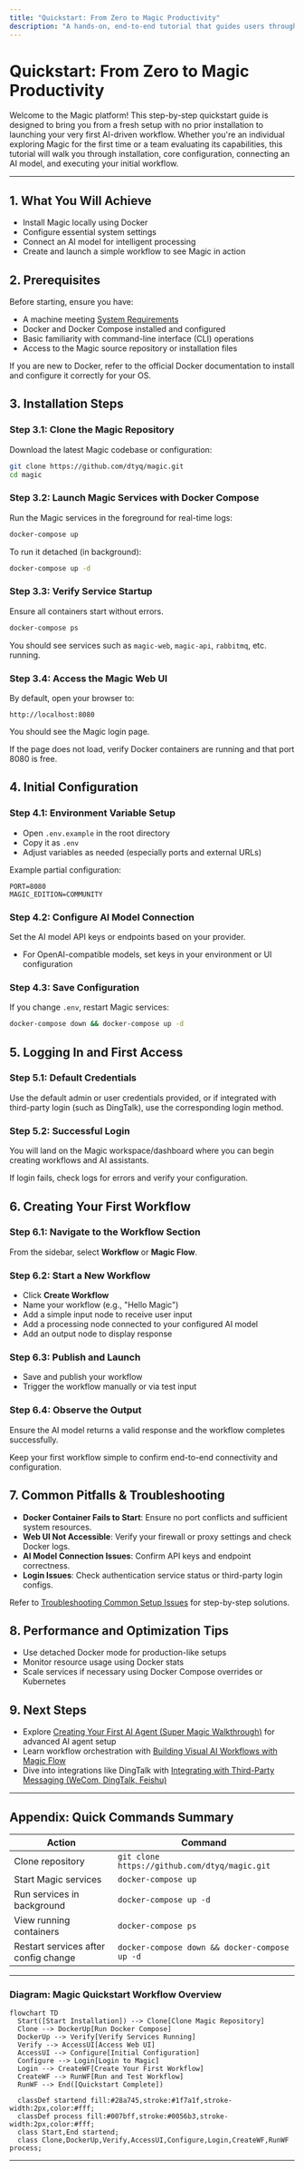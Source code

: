 ```yaml
---
title: "Quickstart: From Zero to Magic Productivity"
description: "A hands-on, end-to-end tutorial that guides users through installation, core system configuration, connecting an AI model, and launching their first workflow in Magic. Ideal for new users or teams evaluating the platform's capabilities."
---
```


# Quickstart: From Zero to Magic Productivity

Welcome to the Magic platform! This step-by-step quickstart guide is designed to bring you from a fresh setup with no prior installation to launching your very first AI-driven workflow. Whether you're an individual exploring Magic for the first time or a team evaluating its capabilities, this tutorial will walk you through installation, core configuration, connecting an AI model, and executing your initial workflow.

---

## 1. What You Will Achieve

- Install Magic locally using Docker
- Configure essential system settings
- Connect an AI model for intelligent processing
- Create and launch a simple workflow to see Magic in action

## 2. Prerequisites

Before starting, ensure you have:

- A machine meeting [System Requirements](/getting-started/prerequisites-installation/system-requirements)
- Docker and Docker Compose installed and configured
- Basic familiarity with command-line interface (CLI) operations
- Access to the Magic source repository or installation files

<Tip>
If you are new to Docker, refer to the official Docker documentation to install and configure it correctly for your OS.
</Tip>

## 3. Installation Steps

### Step 3.1: Clone the Magic Repository

Download the latest Magic codebase or configuration:

```bash
git clone https://github.com/dtyq/magic.git
cd magic
```

### Step 3.2: Launch Magic Services with Docker Compose

Run the Magic services in the foreground for real-time logs:

```bash
docker-compose up
```

To run it detached (in background):

```bash
docker-compose up -d
```

### Step 3.3: Verify Service Startup

Ensure all containers start without errors.

```bash
docker-compose ps
```

You should see services such as `magic-web`, `magic-api`, `rabbitmq`, etc. running.

### Step 3.4: Access the Magic Web UI

By default, open your browser to:

```
http://localhost:8080
```

You should see the Magic login page.

<Check>
If the page does not load, verify Docker containers are running and that port 8080 is free.
</Check>

## 4. Initial Configuration

### Step 4.1: Environment Variable Setup

- Open `.env.example` in the root directory
- Copy it as `.env`
- Adjust variables as needed (especially ports and external URLs)

Example partial configuration:

```
PORT=8080
MAGIC_EDITION=COMMUNITY
```

### Step 4.2: Configure AI Model Connection

Set the AI model API keys or endpoints based on your provider.

- For OpenAI-compatible models, set keys in your environment or UI configuration

### Step 4.3: Save Configuration

If you change `.env`, restart Magic services:

```bash
docker-compose down && docker-compose up -d
```

## 5. Logging In and First Access

### Step 5.1: Default Credentials

Use the default admin or user credentials provided, or if integrated with third-party login (such as DingTalk), use the corresponding login method.

### Step 5.2: Successful Login

You will land on the Magic workspace/dashboard where you can begin creating workflows and AI assistants.

<Note>
If login fails, check logs for errors and verify your configuration.
</Note>

## 6. Creating Your First Workflow

### Step 6.1: Navigate to the Workflow Section

From the sidebar, select **Workflow** or **Magic Flow**.

### Step 6.2: Start a New Workflow

- Click **Create Workflow**
- Name your workflow (e.g., "Hello Magic")
- Add a simple input node to receive user input
- Add a processing node connected to your configured AI model
- Add an output node to display response

### Step 6.3: Publish and Launch

- Save and publish your workflow
- Trigger the workflow manually or via test input

### Step 6.4: Observe the Output

Ensure the AI model returns a valid response and the workflow completes successfully.

<Tip>
Keep your first workflow simple to confirm end-to-end connectivity and configuration.
</Tip>

## 7. Common Pitfalls & Troubleshooting

- **Docker Container Fails to Start**: Ensure no port conflicts and sufficient system resources.
- **Web UI Not Accessible**: Verify your firewall or proxy settings and check Docker logs.
- **AI Model Connection Issues**: Confirm API keys and endpoint correctness.
- **Login Issues**: Check authentication service status or third-party login configs.

Refer to [Troubleshooting Common Setup Issues](/getting-started/validation-troubleshooting/common-setup-issues) for step-by-step solutions.

## 8. Performance and Optimization Tips

- Use detached Docker mode for production-like setups
- Monitor resource usage using Docker stats
- Scale services if necessary using Docker Compose overrides or Kubernetes

## 9. Next Steps

- Explore [Creating Your First AI Agent (Super Magic Walkthrough)](/guides/getting-started/first-ai-agent) for advanced AI agent setup
- Learn workflow orchestration with [Building Visual AI Workflows with Magic Flow](/guides/getting-started/workflow-orchestration)
- Dive into integrations like DingTalk with [Integrating with Third-Party Messaging (WeCom, DingTalk, Feishu)](/guides/advanced-customization-integration/third-party-messaging-integration)

---

## Appendix: Quick Commands Summary

| Action                      | Command                         |
|-----------------------------|--------------------------------|
| Clone repository             | `git clone https://github.com/dtyq/magic.git` |
| Start Magic services         | `docker-compose up`             |
| Run services in background   | `docker-compose up -d`          |
| View running containers      | `docker-compose ps`             |
| Restart services after config change | `docker-compose down && docker-compose up -d` |

---

### Diagram: Magic Quickstart Workflow Overview

```mermaid
flowchart TD
  Start([Start Installation]) --> Clone[Clone Magic Repository]
  Clone --> DockerUp[Run Docker Compose]
  DockerUp --> Verify[Verify Services Running]
  Verify --> AccessUI[Access Web UI]
  AccessUI --> Configure[Initial Configuration]
  Configure --> Login[Login to Magic]
  Login --> CreateWF[Create Your First Workflow]
  CreateWF --> RunWF[Run and Test Workflow]
  RunWF --> End([Quickstart Complete])

  classDef startend fill:#28a745,stroke:#1f7a1f,stroke-width:2px,color:#fff;
  classDef process fill:#007bff,stroke:#0056b3,stroke-width:2px,color:#fff;
  class Start,End startend;
  class Clone,DockerUp,Verify,AccessUI,Configure,Login,CreateWF,RunWF process;
```

---